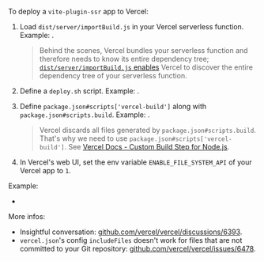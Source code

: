 
To deploy a `vite-plugin-ssr` app to Vercel:
 1. Load `dist/server/importBuild.js` in your Vercel serverless function.
    Example: <RepoLink path='/examples/vercel/vercel/render.js' />.
    > Behind the scenes, Vercel bundles your serverless function and therefore needs to know its entire dependency tree;
    > [`dist/server/importBuild.js` enables](/importBuild.js) Vercel to discover the entire dependency tree of your serverless function.

 2. Define a `deploy.sh` script.
    Example: <RepoLink path='/examples/vercel/vercel/deploy.sh' />.

 3. Define `package.json#scripts['vercel-build']` along with `package.json#scripts.build`.
    Example: <RepoLink path='/examples/vercel/package.json' />.
    > Vercel discards all files generated by `package.json#scripts.build`. That's why we need to use `package.json#scripts['vercel-build']`. See [Vercel Docs - Custom Build Step for Node.js](https://vercel.com/docs/runtimes#advanced-usage/advanced-node-js-usage/custom-build-step-for-node-js).

 4. In Vercel's web UI, set the env variable `ENABLE_FILE_SYSTEM_API` of your Vercel app to `1`.

Example:
 - <RepoLink path='/examples/vercel/' />

More infos:
 - Insightful conversation: [github.com/vercel/vercel/discussions/6393](https://github.com/vercel/vercel/discussions/6393#discussioncomment-1008607).
 - `vercel.json`'s config `includeFiles` doesn't work for files that are not committed to your Git repository: [github.com/vercel/vercel/issues/6478](https://github.com/vercel/vercel/issues/6478).
